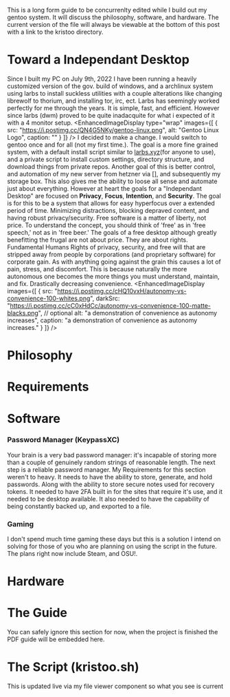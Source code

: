 
<Box>This is a long form guide to be concurrenlty edited while I build out my gentoo system. It will discuss the philosophy, software, and hardware. The current version of 
the file will always be viewable at the bottom of this post with a link to the kristoo directory.</Box>

# Toward a Independant Desktop 
<Dropcap type="william-morris-gothic">S</Dropcap>ince I built my PC on July 9th, 2022 I have been running a heavily customized version of the gov. build of windows, and a archlinux system using larbs to install suckless utilities with 
a couple alterations like changing librewolf to thorium, and installing tor, irc, ect. Larbs has seemingly worked perfectly for me through the years. It is simple, fast, and efficient. 
However since larbs (dwm) proved to be quite inadacquite for what i expected of it with a 4 monitor setup. 
<EnhancedImageDisplay
  type="wrap"
  images={[
    {
      src: "https://i.postimg.cc/QN4G5NKy/gentoo-linux.png",
      alt: "Gentoo Linux Logo",
      caption: ""
    }
  ]}
/>
I decided to make a change. I would switch to gentoo once and for all (not my first time.). 
The goal is a more fine grained system, with a default install script similar to [larbs.xyz](https://larbs.xyz/)(for anyone to use), and a private script to install custom settings, directory structure, and download things 
from private repos. Another goal of this is better control, and automation of my new server from hetzner via [], and subsequently my storage box. This also gives me the ability to loose all sense and automate just about everything. 
However at heart the goals for a "Independant Desktop" are focused on **Privacy**, **Focus**, **Intention**, and **Security**. The goal is for this to be a system that allows for easy hyperfocus over a extended period of time. Minimizing 
distractions, blocking depraved content, and having robust privacy/security. 
<Quote author="Richard Stallman">Free software is a matter of liberty, not price. To understand the concept, you should think of 'free' as in 'free speech,' not as in 'free beer.'</Quote> 
The goals of a free desktop although greatly benefitting the frugal are not about price. They are about rights. Fundamental Humans Rights of privacy, security, and free will that are stripped away from people by corporations (and proprietary software) for corporate gain. 
As with anything going against the grain this causes a lot of pain, stress, and discomfort. This is because naturally the more autonomous one becomes the more things you must understand, maintain, and fix. Drastically decreasing convenience.
<EnhancedImageDisplay
  images={[
    {
      src: "https://i.postimg.cc/cHQ10vxH/autonomy-vs-convenience-100-whites.png",
      darkSrc: "https://i.postimg.cc/cC0xHdCc/autonomy-vs-convenience-100-matte-blacks.png", // optional
      alt: "a demonstration of convenience as autonomy increases",
      caption: "a demonstration of convenience as autonomy increases."
    }
  ]}
/>


# Philosophy 

# Requirements 

# Software 

### Password Manager (KeypassXC)  
<Quote author="Troy Hunt">Your brain is a very bad password manager: it's incapable of storing more than a couple of genuinely random strings of reasonable length.</Quote>
The next step is a reliable password manager. My Requirements for this section weren't to heavy. It needs to have the ability to store, generate, and hold passwords. Along with the ability to store 
secure notes used for recovery tokens. It needed to have 2FA built in for the sites that require it's use, and it needed to be desktop available. It also needed to have the capability of being constantly backed up, and exported to a file. 


### Gaming 

I don't spend much time gaming these days but this is a solution I intend on solving for those of you who are planning on using the script in the future. The plans right now include Steam, and OSU!. 


# Hardware 

# The Guide 
<Box>You can safely ignore this section for now, when the project is finished the PDF guide will be embedded here.</Box>

# The Script (kristoo.sh)
<Box>This is updated live via my file viewer component so what you see is current</Box>